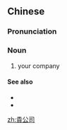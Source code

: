 {{also|贵公司}}
==Chinese==
{{zh-forms|s=贵公司|type=12}}

===Pronunciation===
{{zh-pron
|m=guìgōngsī
|c=gwai3 gung1 si1
|cat=n
}}

===Noun===
{{zh-noun}}

# {{qualifier|polite}} your company
#: {{zh-x|我 想 瞭解 一下 貴公司 的 未來 發展 規劃。|I would like to know more the plan '''your company''' has for future development.}}

====See also====
* {{zh-l|貴國}}
* {{zh-l|貴姓}}

[[zh:貴公司]]
